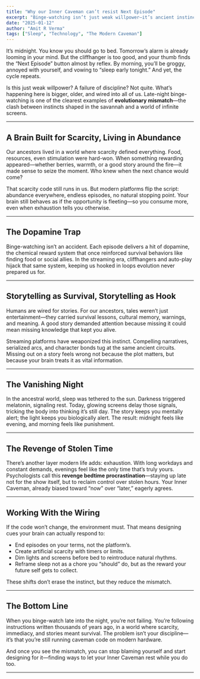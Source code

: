 ```yaml
---
title: "Why our Inner Caveman can’t resist Next Episode"
excerpt: "Binge-watching isn’t just weak willpower—it’s ancient instincts for scarcity, stories, and immediacy misfiring in a world of endless screens. Once you see the mismatch, you can stop blaming yourself and start designing around it."
date: "2025-01-12"
author: "Amit R Verma"
tags: ["Sleep", "Technology", "The Modern Caveman"]
---
```


It’s midnight. You know you should go to bed. Tomorrow’s alarm is already looming in your mind. But the cliffhanger is too good, and your thumb finds the “Next Episode” button almost by reflex. By morning, you’ll be groggy, annoyed with yourself, and vowing to “sleep early tonight.” And yet, the cycle repeats.  

Is this just weak willpower? A failure of discipline? Not quite. What’s happening here is bigger, older, and wired into all of us. Late-night binge-watching is one of the clearest examples of **evolutionary mismatch**—the clash between instincts shaped in the savannah and a world of infinite screens.  

---

## A Brain Built for Scarcity, Living in Abundance  

Our ancestors lived in a world where scarcity defined everything. Food, resources, even stimulation were hard-won. When something rewarding appeared—whether berries, warmth, or a good story around the fire—it made sense to seize the moment. Who knew when the next chance would come?  

That scarcity code still runs in us. But modern platforms flip the script: abundance everywhere, endless episodes, no natural stopping point. Your brain still behaves as if the opportunity is fleeting—so you consume more, even when exhaustion tells you otherwise.  

---

## The Dopamine Trap  

Binge-watching isn’t an accident. Each episode delivers a hit of dopamine, the chemical reward system that once reinforced survival behaviors like finding food or social allies. In the streaming era, cliffhangers and auto-play hijack that same system, keeping us hooked in loops evolution never prepared us for.  

---

## Storytelling as Survival, Storytelling as Hook  

Humans are wired for stories. For our ancestors, tales weren’t just entertainment—they carried survival lessons, cultural memory, warnings, and meaning. A good story demanded attention because missing it could mean missing knowledge that kept you alive.  

Streaming platforms have weaponized this instinct. Compelling narratives, serialized arcs, and character bonds tug at the same ancient circuits. Missing out on a story feels wrong not because the plot matters, but because your brain treats it as vital information.  

---

## The Vanishing Night  

In the ancestral world, sleep was tethered to the sun. Darkness triggered melatonin, signaling rest. Today, glowing screens delay those signals, tricking the body into thinking it’s still day. The story keeps you mentally alert; the light keeps you biologically alert. The result: midnight feels like evening, and morning feels like punishment.  

<MicrochallengeBox 
  id="5d306491-9f2c-4387-8207-1ac9079567c7"
/>  

---

## The Revenge of Stolen Time  

There’s another layer modern life adds: exhaustion. With long workdays and constant demands, evenings feel like the only time that’s truly yours. Psychologists call this **revenge bedtime procrastination**—staying up late not for the show itself, but to reclaim control over stolen hours. Your Inner Caveman, already biased toward “now” over “later,” eagerly agrees.  

---

## Working With the Wiring  

If the code won’t change, the environment must. That means designing cues your brain can actually respond to:  

- End episodes on your terms, not the platform’s.  
- Create artificial scarcity with timers or limits.  
- Dim lights and screens before bed to reintroduce natural rhythms.  
- Reframe sleep not as a chore you “should” do, but as the reward your future self gets to collect.  

These shifts don’t erase the instinct, but they reduce the mismatch.  

---

## The Bottom Line  

When you binge-watch late into the night, you’re not failing. You’re following instructions written thousands of years ago, in a world where scarcity, immediacy, and stories meant survival. The problem isn’t your discipline—it’s that you’re still running caveman code on modern hardware.  

And once you see the mismatch, you can stop blaming yourself and start designing for it—finding ways to let your Inner Caveman rest while you do too.  

---
<CavemanSpot
  prompt="When did ‘just one episode’ turn into your brain stuck on survival mode?"
  mode="inline"
/>
---
